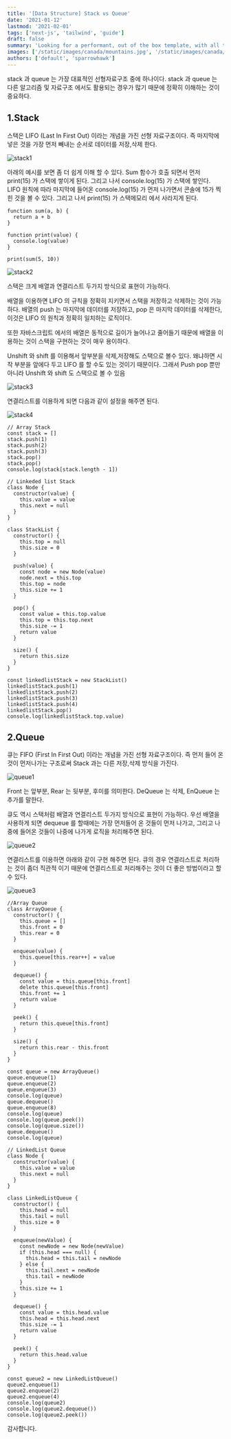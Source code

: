 ```yaml
---
title: '[Data Structure] Stack vs Queue'
date: '2021-01-12'
lastmod: '2021-02-01'
tags: ['next-js', 'tailwind', 'guide']
draft: false
summary: 'Looking for a performant, out of the box template, with all the best in web technology to support your blogging needs? Checkout the Tailwind Nextjs Starter Blog template.'
images: ['/static/images/canada/mountains.jpg', '/static/images/canada/toronto.jpg']
authors: ['default', 'sparrowhawk']
---
```


stack 과 queue 는 가장 대표적인 선형자료구조 중에 하나이다. stack 과 queue 는 다른 알고리즘 및 자료구조 에서도 활용되는 경우가 많기 때문에 정확히 이해하는 것이 중요하다.

## 1.Stack

스택은 LIFO (Last In First Out) 이라는 개념을 가진 선형 자료구조이다. 즉 마지막에 넣은 것을 가장 먼저 빼내는 순서로 데이터를 저장,삭제 한다.

![stack1](/static/stack-queue/stack1.png)

아래의 예시를 보면 좀 더 쉽게 이해 할 수 있다. Sum 함수가 호출 되면서 먼저 print(15) 가 스택에 쌓이게 된다. 그리고 나서 console.log(15) 가 스택에 쌓인다. LIFO 원칙에 따라 마지막에 들어온 console.log(15) 가 먼저 나가면서 콘솔에 15가 찍힌 것을 볼 수 있다. 그리고 나서 print(15) 가 스택메모리 에서 사라지게 된다.

```tsx
function sum(a, b) {
  return a + b
}

function print(value) {
  console.log(value)
}

print(sum(5, 10))
```

![stack2](/static/stack-queue/stack2.png)

스택은 크게 배열과 연결리스트 두가지 방식으로 표현이 가능하다.

배열을 이용하면 LIFO 의 규칙을 정확히 지키면서 스택을 저장하고 삭제하는 것이 가능하다. 배열의 push 는 마지막에 데이터를 저장하고, pop 은 마지막 데이터를 삭제한다, 이것은 LIFO 의 원칙과 정확히 일치하는 로직이다.

또한 자바스크립트 에서의 배열은 동적으로 길이가 늘어나고 줄어들기 때문에 배열을 이용하는 것이 스택을 구현하는 것이 매우 용이하다.

Unshift 와 shift 를 이용해서 앞부분을 삭제,저장해도 스택으로 볼수 있다. 왜냐하면 시작 부분을 앞에다 두고 LIFO 를 할 수도 있는 것이기 때문이다. 그래서 Push pop 뿐만 아니라 Unshift 와 shift 도 스택으로 볼 수 있음

![stack3](/static/stack-queue/stack3.png)

연결리스트를 이용하게 되면 다음과 같이 설정을 해주면 된다.

![stack4](/static/stack-queue/stack4.png)

```tsx
// Array Stack
const stack = []
stack.push(1)
stack.push(2)
stack.push(3)
stack.pop()
stack.pop()
console.log(stack[stack.length - 1])

// Linkeded list Stack
class Node {
  constructor(value) {
    this.value = value
    this.next = null
  }
}

class StackList {
  constructor() {
    this.top = null
    this.size = 0
  }

  push(value) {
    const node = new Node(value)
    node.next = this.top
    this.top = node
    this.size += 1
  }

  pop() {
    const value = this.top.value
    this.top = this.top.next
    this.size -= 1
    return value
  }

  size() {
    return this.size
  }
}

const linkedlistStack = new StackList()
linkedlistStack.push(1)
linkedlistStack.push(2)
linkedlistStack.push(3)
linkedlistStack.push(4)
linkedlistStack.pop()
console.log(linkedlistStack.top.value)
```

## 2.Queue

큐는 FIFO (First In First Out) 이라는 개념을 가진 선형 자료구조이다. 즉 먼저 들어 온것이 먼저나가는 구조로써 Stack 과는 다른 저장,삭제 방식을 가진다.

![queue1](/static/stack-queue/queue1.png)

Front 는 앞부분, Rear 는 뒷부분, 후미를 의미한다. DeQueue 는 삭제, EnQueue 는 추가를 말한다.

큐도 역시 스택처럼 배열과 연결리스트 두가지 방식으로 표현이 가능하다. 우선 배열을 사용하게 되면 dequeue 를 할때에는 가장 먼저들어 온 것들이 먼저 나가고, 그리고 나중에 들어온 것들이 나중에 나가게 로직을 처리해주면 된다.

![queue2](/static/stack-queue/queue2.png)

연결리스트를 이용하면 아래와 같이 구현 해주면 된다. 큐의 경우 연결리스트로 처리하는 것이 좀더 직관적 이기 때문에 연결리스트로 처리해주는 것이 더 좋은 방법이라고 할 수 있다.

![queue3](/static/stack-queue/queue3.png)

```tsx
//Array Queue
class ArrayQueue {
  constructor() {
    this.queue = []
    this.front = 0
    this.rear = 0
  }

  enqueue(value) {
    this.queue[this.rear++] = value
  }

  dequeue() {
    const value = this.queue[this.front]
    delete this.queue[this.front]
    this.front += 1
    return value
  }

  peek() {
    return this.queue[this.front]
  }

  size() {
    return this.rear - this.front
  }
}

const queue = new ArrayQueue()
queue.enqueue(1)
queue.enqueue(2)
queue.enqueue(3)
console.log(queue)
queue.dequeue()
queue.enqueue(8)
console.log(queue)
console.log(queue.peek())
console.log(queue.size())
queue.dequeue()
console.log(queue)

// LinkedList Queue
class Node {
  constructor(value) {
    this.value = value
    this.next = null
  }
}

class LinkedListQueue {
  constructor() {
    this.head = null
    this.tail = null
    this.size = 0
  }

  enqueue(newValue) {
    const newNode = new Node(newValue)
    if (this.head === null) {
      this.head = this.tail = newNode
    } else {
      this.tail.next = newNode
      this.tail = newNode
    }
    this.size += 1
  }

  dequeue() {
    const value = this.head.value
    this.head = this.head.next
    this.size -= 1
    return value
  }

  peek() {
    return this.head.value
  }
}

const queue2 = new LinkedListQueue()
queue2.enqueue(1)
queue2.enqueue(2)
queue2.enqueue(4)
console.log(queue2)
console.log(queue2.dequeue())
console.log(queue2.peek())
```

감사합니다.
